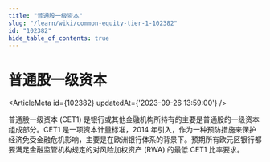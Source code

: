 ```yaml
---
title: "普通股一级资本"
slug: "/learn/wiki/common-equity-tier-1-102382"
id: "102382"
hide_table_of_contents: true
---
```



# 普通股一级资本

<ArticleMeta id={102382} updatedAt={'2023-09-26 13:59:00'} />
<div className='border-solid border-b border-t-0 my-4 border-[var(--ifm-color-gray-300)]' />

普通股一级资本 (CET1) 是银行或其他金融机构所持有的主要是普通股的一级资本组成部分。CET1 是一项资本计量标准，2014 年引入，作为一种预防措施来保护经济免受金融危机影响，主要是在欧洲银行体系的背景下。预期所有欧元区银行都要满足金融监管机构规定的对风险加权资产 (RWA) 的最低 CET1 比率要求。
